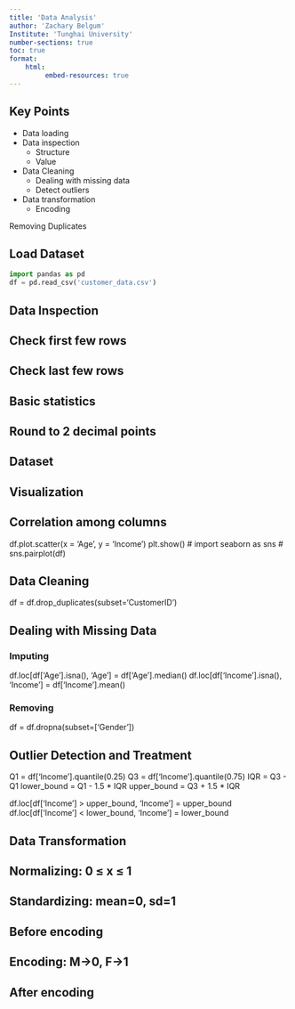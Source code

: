 ```yaml
---
title: 'Data Analysis'
author: 'Zachary Belgum'
Institute: 'Tunghai University' 
number-sections: true
toc: true
format: 
    html:
         embed-resources: true
---
```


## Key Points

- Data loading
- Data inspection
    - Structure
    - Value
- Data Cleaning
    - Dealing with missing data
    - Detect outliers
- Data transformation
    - Encoding

Removing Duplicates

## Load Dataset

```python
import pandas as pd
df = pd.read_csv('customer_data.csv')
```

## Data Inspection
## Check first few rows
## Check last few rows
## Basic statistics
## Round to 2 decimal points
## Dataset
## Visualization
## Correlation among columns

df.plot.scatter(x = 'Age', y = 'Income')
plt.show()
# import seaborn as sns
# sns.pairplot(df)


## Data Cleaning

df = df.drop_duplicates(subset='CustomerID')

## Dealing with Missing Data

### Imputing
df.loc[df['Age'].isna(), 'Age'] = df['Age'].median()
df.loc[df['Income'].isna(), 'Income'] = df['Income'].mean()

### Removing
df = df.dropna(subset=['Gender'])

## Outlier Detection and Treatment

Q1 = df['Income'].quantile(0.25)
Q3 = df['Income'].quantile(0.75)
IQR = Q3 - Q1
lower_bound = Q1 - 1.5 * IQR
upper_bound = Q3 + 1.5 * IQR

df.loc[df['Income'] > upper_bound, 'Income'] = upper_bound
df.loc[df['Income'] < lower_bound, 'Income'] = lower_bound

## Data Transformation
## Normalizing: 0 ≤ x ≤ 1
## Standardizing: mean=0, sd=1
## Before encoding
## Encoding: M->0, F->1
## After encoding